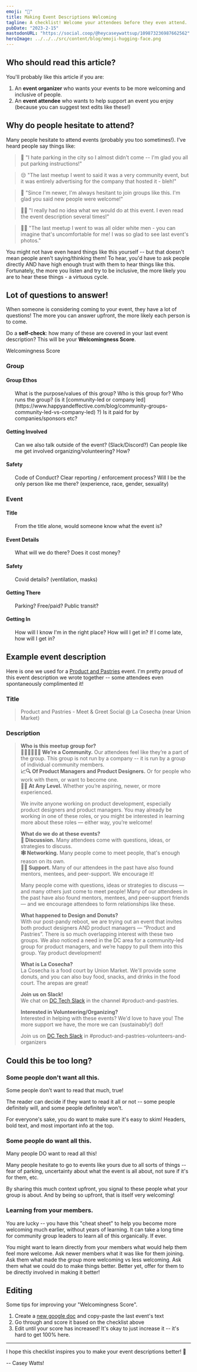 ```yaml
---
emoji: "🤗"
title: Making Event Descriptions Welcoming
tagline: A checklist! Welcome your attendees before they even attend.
pubDate: "2023-2-15"
mastodonURL: "https://social.coop/@heycaseywattsup/109873236987662562"
heroImage: ../../../src/content/blog/emoji-hugging-face.png
---
```



## Who should read this article?

You'll probably like this article if you are:

1. An **event organizer** who wants your events to be more welcoming and inclusive of people.
2. An **event attendee** who wants to help support an event you enjoy (because you can suggest text edits like these!)

## Why do people hesitate to attend?

Many people hesitate to attend events (probably you too sometimes!). I've heard people say things like:

<blockquote class="mx-8">🚗 "I hate parking in the city so I almost didn't come -- I'm glad you all put parking instructions!"</blockquote>
<blockquote class="mx-8">😒 "The last meetup I went to said it was a very community event, but it was entirely advertising for the company that hosted it - bleh!"</blockquote>
<blockquote class="mx-8">🐣 "Since I'm newer, I'm always hesitant to join groups like this. I'm glad you said new people were welcome!"</blockquote>
<blockquote class="mx-8">🤷🏻 "I really had no idea what we would do at this event. I even read the event description several times!"</blockquote>
<blockquote class="mx-8">👴🏻 "The last meetup I went to was all older white men - you can imagine that's uncomfortable for me! I was so glad to see last event's photos."</blockquote>

You might not have even heard things like this yourself -- but that doesn't mean people aren't saying/thinking them! To hear, you'd have to ask people directly AND have high enough trust with them to hear things like this. Fortunately, the more you listen and try to be inclusive, the more likely you are to hear these things - a virtuous cycle.

## Lot of questions to answer!

When someone is considering coming to your event, they have a lot of questions! The more you can answer upfront, the more likely each person is to come.

Do a **self-check**: how many of these are covered in your last event description? This will be your **Welcomingness Score**.

<div class="text-4xl text-center">Welcomingness Score</div>

<div class="grid md:grid-cols-2 md:space-x-7">

<div>

### Group

#### Group Ethos

<ul>
  <CheckboxListItem>What is the purpose/values of this group?</CheckboxListItem>
  <CheckboxListItem>Who is this group for?</CheckboxListItem>
  <CheckboxListItem>Who runs the group? (is it [community-led or company led](https://www.happyandeffective.com/blog/community-groups-community-led-vs-company-led) ?)</CheckboxListItem>
  <CheckboxListItem>Is it paid for by companies/sponsors etc?</CheckboxListItem>
</ul>

#### Getting Involved

<ul>
  <CheckboxListItem>Can we also talk outside of the event? (Slack/Discord?)</CheckboxListItem>
  <CheckboxListItem>Can people like me get involved organizing/volunteering? How?</CheckboxListItem>
</ul>

#### Safety

<ul>
  <CheckboxListItem>Code of Conduct?</CheckboxListItem>
  <CheckboxListItem>Clear reporting / enforcement process?</CheckboxListItem>
  <CheckboxListItem>Will I be the only person like me there? (experience, race, gender, sexuality)</CheckboxListItem>
</ul>

</div>

<div>

### Event

#### Title

<ul>
  <CheckboxListItem>From the title alone, would someone know what the event is?</CheckboxListItem>
</ul>

#### Event Details

<ul>
  <CheckboxListItem>What will we do there?</CheckboxListItem>
  <CheckboxListItem>Does it cost money?</CheckboxListItem>
</ul>

#### Safety

<ul>
  <CheckboxListItem>Covid details? (ventilation, masks)</CheckboxListItem>
</ul>

#### Getting There

<ul>
  <CheckboxListItem>Parking? Free/paid? Public transit?</CheckboxListItem>
</ul>

#### Getting In

<ul>
  <CheckboxListItem>How will I know I'm in the right place? How will I get in?</CheckboxListItem>
  <CheckboxListItem>If I come late, how will I get in?</CheckboxListItem>
</ul>

</div>

</div>


<CheckboxCounter />

## Example event description

Here is one we used for a [Product and Pastries](https://www.meetup.com/product-and-pastries/events/289901721/) event. I'm pretty proud of this event description we wrote together -- some attendees even spontaneously complimented it!

### Title

<blockquote>

Product and Pastries - Meet & Greet Social @ La Cosecha (near Union Market)

</blockquote>

### Description

<blockquote>

**Who is this meetup group for?**  
**🧑‍🤝‍🧑🧑‍🤝‍🧑 We’re a Community.** Our attendees feel like they’re a part of the group. This group is not run by a company -- it is run by a group of individual community members.  
**📈🔍 Of Product Managers and Product Designers.** Or for people who work with them, or want to become one.  
**🐣🐓 At Any Level.** Whether you’re aspiring, newer, or more experienced.

We invite anyone working on product development, especially product designers and product managers. You may already be working in one of these roles, or you might be interested in learning more about these roles — either way, you’re welcome!

**What do we do at these events?**  
**💬 Discussion.** Many attendees come with questions, ideas, or strategies to discuss.  
**🕸️ Networking.** Many people come to meet people, that's enough reason on its own.  
**🫲🏻 Support.** Many of our attendees in the past have also found mentors, mentees, and peer-support. We encourage it!

Many people come with questions, ideas or strategies to discuss — and many others just come to meet people! Many of our attendees in the past have also found mentors, mentees, and peer-support friends — and we encourage attendees to form relationships like these.

**What happened to Design and Donuts?**  
With our post-pandy reboot, we are trying out an event that invites both product designers AND product managers — “Product and Pastries”. There is so much overlapping interest with these two groups. We also noticed a need in the DC area for a community-led group for product managers, and we’re happy to pull them into this group. Yay product development!

**What is La Cosecha?**  
La Cosecha is a food court by Union Market. We'll provide some donuts, and you can also buy food, snacks, and drinks in the food court. The arepas are great!

**Join us on Slack!**  
We chat on [DC Tech Slack](https://dctechslack.com/) in the channel #product-and-pastries.

**Interested in Volunteering/Organizing?**  
Interested in helping with these events? We'd love to have you! The more support we have, the more we can (sustainably!) do!!

Join us on [DC Tech Slack](https://dctechslack.com/) in #product-and-pastries-volunteers-and-organizers

</blockquote>

## Could this be too long?

### Some people don't want all this.

Some people don't want to read that much, true!

The reader can decide if they want to read it all or not -- some people definitely will, and some people definitely won't.

For everyone's sake, you do want to make sure it's easy to skim! Headers, bold text, and most important info at the top.

### Some people do want all this.

Many people DO want to read all this!

Many people hesitate to go to events like yours due to all sorts of things -- fear of parking, uncertainty about what the event is all about, not sure if it's for them, etc.

By sharing this much context upfront, you signal to these people what your group is about. And by being so upfront, that is itself very welcoming!

### Learning from your members.

You are lucky -- you have this "cheat sheet" to help you become more welcoming much earlier, without years of learning. It can take a long time for community group leaders to learn all of this organically. If ever.

You might want to learn directly from your members what would help them feel more welcome. Ask newer members what it was like for them joining. Ask them what made the group more welcoming vs less welcoming. Ask them what we could do to make things better. Better yet, offer for them to be directly involved in making it better!

## Editing

Some tips for improving your "Welcomingness Score".

1. Create a [new google doc](https://docs.new) and copy-paste the last event's text
2. Go through and score it based on the checklist above
3. Edit until your score has increased! It's okay to just increase it -- it's hard to get 100% here.

---

I hope this checklist inspires you to make your event descriptions better! 🎉

<div class="text-right">-- Casey Watts!</div>
